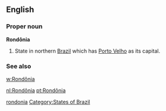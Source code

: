 ==English==

===Proper noun===
'''Rondônia'''

# State in northern [[Brazil]] which has [[Porto Velho]] as its capital.

===See also===
[[w:Rondônia]]

[[Category:English words spelled with diacritics|rondonia]]
[[Category:States of Brazil]]

[[nl:Rondônia]]
[[pt:Rondônia]]